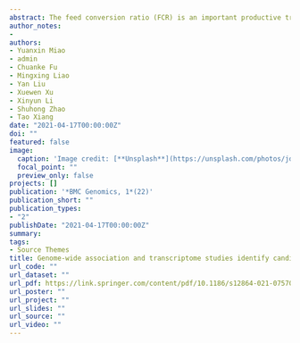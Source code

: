 ```yaml
---
abstract: The feed conversion ratio (FCR) is an important productive trait that greatly affects profits in the pig industry. Elucidating the genetic mechanisms underpinning FCR may promote more efficient improvement of FCR through artificial selection. In this study, we integrated a genome-wide association study (GWAS) with transcriptome analyses of different tissues in Yorkshire pigs (YY) with the aim of identifying key genes and signalling pathways associated with FCR.
author_notes:
- 
authors:
- Yuanxin Miao
- admin
- Chuanke Fu
- Mingxing Liao
- Yan Liu
- Xuewen Xu
- Xinyun Li
- Shuhong Zhao
- Tao Xiang 
date: "2021-04-17T00:00:00Z"
doi: ""
featured: false
image:
  caption: 'Image credit: [**Unsplash**](https://unsplash.com/photos/jdD8gXaTZsc)'
  focal_point: ""
  preview_only: false
projects: []
publication: '*BMC Genomics, 1*(22)'
publication_short: ""
publication_types:
- "2"
publishDate: "2021-04-17T00:00:00Z"
summary:
tags:
- Source Themes
title: Genome-wide association and transcriptome studies identify candidate genes and pathways for feed conversion ratio in pigs
url_code: ""
url_dataset: ""
url_pdf: https://link.springer.com/content/pdf/10.1186/s12864-021-07570-w.pdf?pdf=button%20sticky
url_poster: ""
url_project: ""
url_slides: ""
url_source: ""
url_video: ""
---
```

